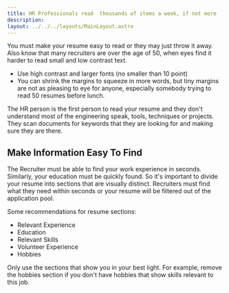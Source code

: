 ```yaml
---
title: HR Professionals read  thousands of items a week, if not more
description: 
layout: ../../../layouts/MainLayout.astro
---
```


You must make your resume easy to read or they may just throw it away. Also know that many recruiters are over the age of 50, when eyes find it harder to read small and low contrast text.
- Use high contrast and larger fonts (no smaller than 10 point)
- You can shrink the margins to squeeze in more words, but tiny margins are not as pleasing to eye for anyone, especially somebody trying to read 50 resumes before lunch.

The HR person is the first person to read your resume and they don't understand most of the engineering speak, tools, techniques or projects. They scan documents for keywords that they are looking for and making sure they are there.

## Make Information Easy To Find

The Recruiter must be able to find your work experience in seconds. Similarly, your education must be quickly found. So it's important to divide your resume into sections that are visually distinct. Recruiters must find what they need within seconds or your resume will be filtered out of the application pool.

Some recommendations for resume sections:

- Relevant Experience
- Education
- Relevant Skills
- Volunteer Experience
- Hobbies

Only use the sections that show you in your best light. For example, remove the hobbies section if you don't have hobbies that show skills relevant to this job.
